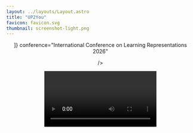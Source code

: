 ```yaml
---
layout: ../layouts/Layout.astro
title: "UP2You"
favicon: favicon.svg
thumbnail: screenshot-light.png
---
```






























































<Header
  title={frontmatter.title}
  subtitle={"Fast Reconstruction Of Yourself From Unconstrained Photo Collections"}
  authors={[
    {
      name: "Anonymous author",
    },
    
  ]}
  conference="International Conference on Learning Representations 2026"
  
  />

<Video source={teaser1} />

UP2You reconstructs high-quality textured meshes from unconstrained photos. Our approach effectively handles extremely uncon- strained photo collections by rectifying them into orthogonal multi-view images and corresponding normal maps, enabling the reconstruction of detailed 3D clothed portraits.

<Figure>
  <Image slot="figure" source={teaser2} altText="" />
</Figure>

<HighlightedSection>


## Our pipeline
<Video source={pipeline} />
Paradigm differences between previous works and UP2You. Top: Previous works like PuzzleAvatar and AvatarBooth
compress unconstrained photos into implicit personal tokens and DreamBooth weights through fine-tuning, then generate 3D humans via SDS optimization. Bottom: UP2You directly rectifies unconstrained photo collections into orthogonal view images and normals, then reconstructs textured human meshes, achieving superior quality while reducing processing time from 4 hours to 1.5 minutes.



## Our results

<ThreeColumnsCarousel items={[
  {
    id: "00127_Inner",
    left: {
      src: img_00127_Inner.src,
      alt: "Input image",
      caption: "Input image",
      type: "image"
    },
    middle: {
      src: video_00127_Inner_rgb,
      alt: "RGB Output",
      caption: "RGB Output",
      type: "video"
    },
    right: {
      src: video_00127_Inner_normal,
      alt: "Normal Output",
      caption: "Normal Output",
      type: "video"
    }
  },
  {
    id: "00127_Outer",
    left: {
      src: img_00127_Outer.src,
      alt: "Input image",
      caption: "Input image",
      type: "image"
    },
    middle: {
      src: video_00127_Outer_rgb,
      alt: "RGB Output",
      caption: "RGB Output",
      type: "video"
    },
    right: {
      src: video_00127_Outer_normal,
      alt: "Normal Output",
      caption: "Normal Output",
      type: "video"
    }
  },
  {
    id: "00129_Inner",
    left: {
      src: img_00129_Inner.src,
      alt: "Input image",
      caption: "Input image",
      type: "image"
    },
    middle: {
      src: video_00129_Inner_rgb,
      alt: "RGB Output",
      caption: "RGB Output",
      type: "video"
    },
    right: {
      src: video_00129_Inner_normal,
      alt: "Normal Output",
      caption: "Normal Output",
      type: "video"
    }
  },
  {
    id: "00129_Outer",
    left: {
      src: img_00129_Outer.src,
      alt: "Input image",
      caption: "Input image",
      type: "image"
    },
    middle: {
      src: video_00129_Outer_rgb,
      alt: "RGB Output",
      caption: "RGB Output",
      type: "video"
    },
    right: {
      src: video_00129_Outer_normal,
      alt: "Normal Output",
      caption: "Normal Output",
      type: "video"
    }
  },
  {
    id: "00134_Inner",
    left: {
      src: img_00134_Inner.src,
      alt: "Input image",
      caption: "Input image",
      type: "image"
    },
    middle: {
      src: video_00134_Inner_rgb,
      alt: "RGB Output",
      caption: "RGB Output",
      type: "video"
    },
    right: {
      src: video_00134_Inner_normal,
      alt: "Normal Output",
      caption: "Normal Output",
      type: "video"
    }
  },
  {
    id: "00134_Outer",
    left: {
      src: img_00134_Outer.src,
      alt: "Input image",
      caption: "Input image",
      type: "image"
    },
    middle: {
      src: video_00134_Outer_rgb,
      alt: "RGB Output",
      caption: "RGB Output",
      type: "video"
    },
    right: {
      src: video_00134_Outer_normal,
      alt: "Normal Output",
      caption: "Normal Output",
      type: "video"
    }
  },
  {
    id: "00135_Inner",
    left: {
      src: img_00135_Inner.src,
      alt: "Input image",
      caption: "Input image",
      type: "image"
    },
    middle: {
      src: video_00135_Inner_rgb,
      alt: "RGB Output",
      caption: "RGB Output",
      type: "video"
    },
    right: {
      src: video_00135_Inner_normal,
      alt: "Normal Output",
      caption: "Normal Output",
      type: "video"
    }
  },
  {
    id: "00135_Outer",
    left: {
      src: img_00135_Outer.src,
      alt: "Input image",
      caption: "Input image",
      type: "image"
    },
    middle: {
      src: video_00135_Outer_rgb,
      alt: "RGB Output",
      caption: "RGB Output",
      type: "video"
    },
    right: {
      src: video_00135_Outer_normal,
      alt: "Normal Output",
      caption: "Normal Output",
      type: "video"
    }
  },
  {
    id: "00136_Inner",
    left: {
      src: img_00136_Inner.src,
      alt: "Input image",
      caption: "Input image",
      type: "image"
    },
    middle: {
      src: video_00136_Inner_rgb,
      alt: "RGB Output",
      caption: "RGB Output",
      type: "video"
    },
    right: {
      src: video_00136_Inner_normal,
      alt: "Normal Output",
      caption: "Normal Output",
      type: "video"
    }
  },
  {
    id: "00136_Outer",
    left: {
      src: img_00136_Outer.src,
      alt: "Input image",
      caption: "Input image",
      type: "image"
    },
    middle: {
      src: video_00136_Outer_rgb,
      alt: "RGB Output",
      caption: "RGB Output",
      type: "video"
    },
    right: {
      src: video_00136_Outer_normal,
      alt: "Normal Output",
      caption: "Normal Output",
      type: "video"
    }
  },
  {
    id: "00137_Inner",
    left: {
      src: img_00137_Inner.src,
      alt: "Input image",
      caption: "Input image",
      type: "image"
    },
    middle: {
      src: video_00137_Inner_rgb,
      alt: "RGB Output",
      caption: "RGB Output",
      type: "video"
    },
    right: {
      src: video_00137_Inner_normal,
      alt: "Normal Output",
      caption: "Normal Output",
      type: "video"
    }
  },
  {
    id: "00137_Outer",
    left: {
      src: img_00137_Outer.src,
      alt: "Input image",
      caption: "Input image",
      type: "image"
    },
    middle: {
      src: video_00137_Outer_rgb,
      alt: "RGB Output",
      caption: "RGB Output",
      type: "video"
    },
    right: {
      src: video_00137_Outer_normal,
      alt: "Normal Output",
      caption: "Normal Output",
      type: "video"
    }
  },
  {
    id: "00140_Inner",
    left: {
      src: img_00140_Inner.src,
      alt: "Input image",
      caption: "Input image",
      type: "image"
    },
    middle: {
      src: video_00140_Inner_rgb,
      alt: "RGB Output",
      caption: "RGB Output",
      type: "video"
    },
    right: {
      src: video_00140_Inner_normal,
      alt: "Normal Output",
      caption: "Normal Output",
      type: "video"
    }
  },
  {
    id: "00140_Outer",
    left: {
      src: img_00140_Outer.src,
      alt: "Input image",
      caption: "Input image",
      type: "image"
    },
    middle: {
      src: video_00140_Outer_rgb,
      alt: "RGB Output",
      caption: "RGB Output",
      type: "video"
    },
    right: {
      src: video_00140_Outer_normal,
      alt: "Normal Output",
      caption: "Normal Output",
      type: "video"
    }
  },
  {
    id: "00147_Inner",
    left: {
      src: img_00147_Inner.src,
      alt: "Input image",
      caption: "Input image",
      type: "image"
    },
    middle: {
      src: video_00147_Inner_rgb,
      alt: "RGB Output",
      caption: "RGB Output",
      type: "video"
    },
    right: {
      src: video_00147_Inner_normal,
      alt: "Normal Output",
      caption: "Normal Output",
      type: "video"
    }
  },
  {
    id: "00147_Outer",
    left: {
      src: img_00147_Outer.src,
      alt: "Input image",
      caption: "Input image",
      type: "image"
    },
    middle: {
      src: video_00147_Outer_rgb,
      alt: "RGB Output",
      caption: "RGB Output",
      type: "video"
    },
    right: {
      src: video_00147_Outer_normal,
      alt: "Normal Output",
      caption: "Normal Output",
      type: "video"
    }
  },
  {
    id: "00148_Inner",
    left: {
      src: img_00148_Inner.src,
      alt: "Input image",
      caption: "Input image",
      type: "image"
    },
    middle: {
      src: video_00148_Inner_rgb,
      alt: "RGB Output",
      caption: "RGB Output",
      type: "video"
    },
    right: {
      src: video_00148_Inner_normal,
      alt: "Normal Output",
      caption: "Normal Output",
      type: "video"
    }
  },
  {
    id: "00148_Outer",
    left: {
      src: img_00148_Outer.src,
      alt: "Input image",
      caption: "Input image",
      type: "image"
    },
    middle: {
      src: video_00148_Outer_rgb,
      alt: "RGB Output",
      caption: "RGB Output",
      type: "video"
    },
    right: {
      src: video_00148_Outer_normal,
      alt: "Normal Output",
      caption: "Normal Output",
      type: "video"
    }
  },
  {
    id: "00160_Inner",
    left: {
      src: img_00160_Inner.src,
      alt: "Input image",
      caption: "Input image",
      type: "image"
    },
    middle: {
      src: video_00160_Inner_rgb,
      alt: "RGB Output",
      caption: "RGB Output",
      type: "video"
    },
    right: {
      src: video_00160_Inner_normal,
      alt: "Normal Output",
      caption: "Normal Output",
      type: "video"
    }
  },
  {
    id: "00160_Outer",
    left: {
      src: img_00160_Outer.src,
      alt: "Input image",
      caption: "Input image",
      type: "image"
    },
    middle: {
      src: video_00160_Outer_rgb,
      alt: "RGB Output",
      caption: "RGB Output",
      type: "video"
    },
    right: {
      src: video_00160_Outer_normal,
      alt: "Normal Output",
      caption: "Normal Output",
      type: "video"
    }
  },
  {
    id: "00163_Inner",
    left: {
      src: img_00163_Inner.src,
      alt: "Input image",
      caption: "Input image",
      type: "image"
    },
    middle: {
      src: video_00163_Inner_rgb,
      alt: "RGB Output",
      caption: "RGB Output",
      type: "video"
    },
    right: {
      src: video_00163_Inner_normal,
      alt: "Normal Output",
      caption: "Normal Output",
      type: "video"
    }
  },
  {
    id: "00163_Outer",
    left: {
      src: img_00163_Outer.src,
      alt: "Input image",
      caption: "Input image",
      type: "image"
    },
    middle: {
      src: video_00163_Outer_rgb,
      alt: "RGB Output",
      caption: "RGB Output",
      type: "video"
    },
    right: {
      src: video_00163_Outer_normal,
      alt: "Normal Output",
      caption: "Normal Output",
      type: "video"
    }
  },
  {
    id: "00167_Inner",
    left: {
      src: img_00167_Inner.src,
      alt: "Input image",
      caption: "Input image",
      type: "image"
    },
    middle: {
      src: video_00167_Inner_rgb,
      alt: "RGB Output",
      caption: "RGB Output",
      type: "video"
    },
    right: {
      src: video_00167_Inner_normal,
      alt: "Normal Output",
      caption: "Normal Output",
      type: "video"
    }
  },
  {
    id: "00167_Outer",
    left: {
      src: img_00167_Outer.src,
      alt: "Input image",
      caption: "Input image",
      type: "image"
    },
    middle: {
      src: video_00167_Outer_rgb,
      alt: "RGB Output",
      caption: "RGB Output",
      type: "video"
    },
    right: {
      src: video_00167_Outer_normal,
      alt: "Normal Output",
      caption: "Normal Output",
      type: "video"
    }
  },
  {
    id: "00168_Inner",
    left: {
      src: img_00168_Inner.src,
      alt: "Input image",
      caption: "Input image",
      type: "image"
    },
    middle: {
      src: video_00168_Inner_rgb,
      alt: "RGB Output",
      caption: "RGB Output",
      type: "video"
    },
    right: {
      src: video_00168_Inner_normal,
      alt: "Normal Output",
      caption: "Normal Output",
      type: "video"
    }
  },
  {
    id: "00168_Outer",
    left: {
      src: img_00168_Outer.src,
      alt: "Input image",
      caption: "Input image",
      type: "image"
    },
    middle: {
      src: video_00168_Outer_rgb,
      alt: "RGB Output",
      caption: "RGB Output",
      type: "video"
    },
    right: {
      src: video_00168_Outer_normal,
      alt: "Normal Output",
      caption: "Normal Output",
      type: "video"
    }
  },
  {
    id: "00169_Inner",
    left: {
      src: img_00169_Inner.src,
      alt: "Input image",
      caption: "Input image",
      type: "image"
    },
    middle: {
      src: video_00169_Inner_rgb,
      alt: "RGB Output",
      caption: "RGB Output",
      type: "video"
    },
    right: {
      src: video_00169_Inner_normal,
      alt: "Normal Output",
      caption: "Normal Output",
      type: "video"
    }
  },
  {
    id: "00169_Outer",
    left: {
      src: img_00169_Outer.src,
      alt: "Input image",
      caption: "Input image",
      type: "image"
    },
    middle: {
      src: video_00169_Outer_rgb,
      alt: "RGB Output",
      caption: "RGB Output",
      type: "video"
    },
    right: {
      src: video_00169_Outer_normal,
      alt: "Normal Output",
      caption: "Normal Output",
      type: "video"
    }
  },
  {
    id: "00170_Inner",
    left: {
      src: img_00170_Inner.src,
      alt: "Input image",
      caption: "Input image",
      type: "image"
    },
    middle: {
      src: video_00170_Inner_rgb,
      alt: "RGB Output",
      caption: "RGB Output",
      type: "video"
    },
    right: {
      src: video_00170_Inner_normal,
      alt: "Normal Output",
      caption: "Normal Output",
      type: "video"
    }
  },
  {
    id: "00170_Outer",
    left: {
      src: img_00170_Outer.src,
      alt: "Input image",
      caption: "Input image",
      type: "image"
    },
    middle: {
      src: video_00170_Outer_rgb,
      alt: "RGB Output",
      caption: "RGB Output",
      type: "video"
    },
    right: {
      src: video_00170_Outer_normal,
      alt: "Normal Output",
      caption: "Normal Output",
      type: "video"
    }
  },
]} />

<ThreeColumnsCarousel items={[
  {
    id: "001",
    left: {
      src: img_001.src,
      alt: "Input image",
      caption: "Input image",
      type: "image"
    },
    middle: {
      src: video_001_rgb,
      alt: "RGB Output",
      caption: "RGB Output",
      type: "video"
    },
    right: {
      src: video_001_normal,
      alt: "Normal Output",
      caption: "Normal Output",
      type: "video"
    }
  },
  {
    id: "002",
    left: {
      src: img_002.src,
      alt: "Input image",
      caption: "Input image",
      type: "image"
    },
    middle: {
      src: video_002_rgb,
      alt: "RGB Output",
      caption: "RGB Output",
      type: "video"
    },
    right: {
      src: video_002_normal,
      alt: "Normal Output",
      caption: "Normal Output",
      type: "video"
    }
  },
  {
    id: "003",
    left: {
      src: img_003.src,
      alt: "Input image",
      caption: "Input image",
      type: "image"
    },
    middle: {
      src: video_003_rgb,
      alt: "RGB Output",
      caption: "RGB Output",
      type: "video"
    },
    right: {
      src: video_003_normal,
      alt: "Normal Output",
      caption: "Normal Output",
      type: "video"
    }
  },
  {
    id: "012",
    left: {
      src: img_012.src,
      alt: "Input image",
      caption: "Input image",
      type: "image"
    },
    middle: {
      src: video_012_rgb,
      alt: "RGB Output",
      caption: "RGB Output",
      type: "video"
    },
    right: {
      src: video_012_normal,
      alt: "Normal Output",
      caption: "Normal Output",
      type: "video"
    }
  },
  {
    id: "004",
    left: {
      src: img_004.src,
      alt: "Input image",
      caption: "Input image",
      type: "image"
    },
    middle: {
      src: video_004_rgb,
      alt: "RGB Output",
      caption: "RGB Output",
      type: "video"
    },
    right: {
      src: video_004_normal,
      alt: "Normal Output",
      caption: "Normal Output",
      type: "video"
    }
  },
  {
    id: "005",
    left: {
      src: img_005.src,
      alt: "Input image",
      caption: "Input image",
      type: "image"
    },
    middle: {
      src: video_005_rgb,
      alt: "RGB Output",
      caption: "RGB Output",
      type: "video"
    },
    right: {
      src: video_005_normal,
      alt: "Normal Output",
      caption: "Normal Output",
      type: "video"
    }
  },
  {
    id: "006",
    left: {
      src: img_006.src,
      alt: "Input image",
      caption: "Input image",
      type: "image"
    },
    middle: {
      src: video_006_rgb,
      alt: "RGB Output",
      caption: "RGB Output",
      type: "video"
    },
    right: {
      src: video_006_normal,
      alt: "Normal Output",
      caption: "Normal Output",
      type: "video"
    }
  },
  {
    id: "007",
    left: {
      src: img_007.src,
      alt: "Input image",
      caption: "Input image",
      type: "image"
    },
    middle: {
      src: video_007_rgb,
      alt: "RGB Output",
      caption: "RGB Output",
      type: "video"
    },
    right: {
      src: video_007_normal,
      alt: "Normal Output",
      caption: "Normal Output",
      type: "video"
    }
  },
  {
    id: "008",
    left: {
      src: img_008.src,
      alt: "Input image",
      caption: "Input image",
      type: "image"
    },
    middle: {
      src: video_008_rgb,
      alt: "RGB Output",
      caption: "RGB Output",
      type: "video"
    },
    right: {
      src: video_008_normal,
      alt: "Normal Output",
      caption: "Normal Output",
      type: "video"
    }
  },
  {
    id: "009",
    left: {
      src: img_009.src,
      alt: "Input image",
      caption: "Input image",
      type: "image"
    },
    middle: {
      src: video_009_rgb,
      alt: "RGB Output",
      caption: "RGB Output",
      type: "video"
    },
    right: {
      src: video_009_normal,
      alt: "Normal Output",
      caption: "Normal Output",
      type: "video"
    }
  },
  {
    id: "010",
    left: {
      src: img_010.src,
      alt: "Input image",
      caption: "Input image",
      type: "image"
    },
    middle: {
      src: video_010_rgb,
      alt: "RGB Output",
      caption: "RGB Output",
      type: "video"
    },
    right: {
      src: video_010_normal,
      alt: "Normal Output",
      caption: "Normal Output",
      type: "video"
    }
  },
  {
    id: "011",
    left: {
      src: img_011.src,
      alt: "Input image",
      caption: "Input image",
      type: "image"
    },
    middle: {
      src: video_011_rgb,
      alt: "RGB Output",
      caption: "RGB Output",
      type: "video"
    },
    right: {
      src: video_011_normal,
      alt: "Normal Output",
      caption: "Normal Output",
      type: "video"
    }
  }
]} />

##  Correlation Maps
<VideoCarousel videos={[
  { source: corrmap_00122 },
  { source: corrmap_00123 },
  { source: corrmap_00137 },
  { source: corrmap_00149 },
  { source: corrmap_00180 }
]} />



</HighlightedSection>

## Related Work

- [PuzzleAvatar: 3D Avatar Generation with Self-Painting](https://arxiv.org/abs/2312.04569)
- [AvatarBooth: High-Quality Text-to-3D Human Avatar Generation](https://arxiv.org/abs/2306.09864)
- [DreamBooth: Fine Tuning Text-to-Image Diffusion Models for Subject-Driven Generation](https://arxiv.org/abs/2208.12242)
- [NeRF: Representing Scenes as Neural Radiance Fields for View Synthesis](https://arxiv.org/abs/2003.08934)
- [Instant-NGP: Learning-based 3D Graphics with Coordinate-based MLPs](https://arxiv.org/abs/2201.05989)